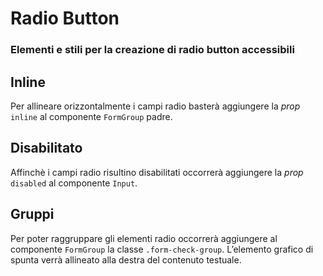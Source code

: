 

<Meta title="Documentazione/Form/Radio Button" of={Input} />

# Radio Button

### Elementi e stili per la creazione di radio button accessibili

<Canvas>
    <Story id="componenti-form-radio--radio-base" />
</Canvas>

## Inline

Per allineare orizzontalmente i campi radio basterà aggiungere la _prop_ `inline` al componente `FormGroup` padre.

<Canvas>
    <Story id="componenti-form-radio--radio-inline" />
</Canvas>

## Disabilitato

Affinchè i campi radio risultino disabilitati occorrerà aggiungere la _prop_ `disabled` al componente `Input`.

<Canvas>
    <Story id="componenti-form-radio--radio-disabilitato" />
</Canvas>

## Gruppi

Per poter raggruppare gli elementi radio occorrerà aggiungere al componente `FormGroup` la classe `.form-check-group`. L’elemento grafico di spunta verrà allineato alla destra del contenuto testuale.

<Canvas>
    <Story id="componenti-form-radio--radio-gruppi" />
</Canvas>
